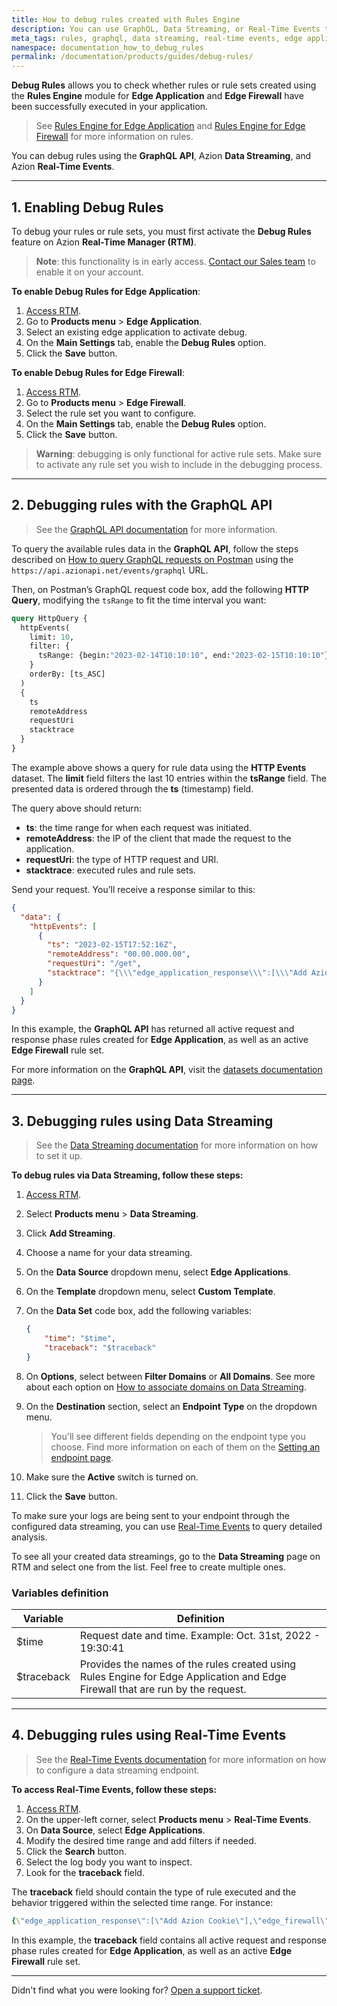 ```yaml
---
title: How to debug rules created with Rules Engine
description: You can use GraphQL, Data Streaming, or Real-Time Events to debug any rule or rule set created using Rules Engine for Edge Application or Edge Firewall.
meta_tags: rules, graphql, data streaming, real-time events, edge application, edge firewall, rules engine
namespace: documentation_how_to_debug_rules
permalink: /documentation/products/guides/debug-rules/
---
```


**Debug Rules** allows you to check whether rules or rule sets created using the **Rules Engine** module for **Edge Application** and **Edge Firewall** have been successfully executed in your application.

> See [Rules Engine for Edge Application](/en/documentation/products/edge-application/rules-engine/) and [Rules Engine for Edge Firewall](/en/documentation/products/edge-firewall/rules-engine) for more information on rules.

You can debug rules using the **GraphQL API**, Azion **Data Streaming**, and Azion **Real-Time Events**.

---

## 1. Enabling Debug Rules

To debug your rules or rule sets, you must first activate the **Debug Rules** feature on Azion **Real-Time Manager (RTM)**.

> **Note**: this functionality is in early access. [Contact our Sales team](https://www.azion.com/en/contact-sales/) to enable it on your account.

**To enable Debug Rules for Edge Application**:

1. [Access RTM](https://manager.azion.com/).
2. Go to **Products menu** > **Edge Application**.
3. Select an existing edge application to activate debug.
4. On the **Main Settings** tab, enable the **Debug Rules** option.
5. Click the **Save** button.

**To enable Debug Rules for Edge Firewall**:

1. [Access RTM](https://manager.azion.com/).
2. Go to **Products menu** > **Edge Firewall**.
3. Select the rule set you want to configure.
4. On the **Main Settings** tab, enable the **Debug Rules** option.
5. Click the **Save** button.

> **Warning**: debugging is only functional for active rule sets. Make sure to activate any rule set you wish to include in the debugging process.

---

## 2. Debugging rules with the GraphQL API

> See the [GraphQL API documentation](/en/documentation/products/graphql-api-overview) for more information.

To query the available rules data in the **GraphQL API**, follow the steps described on [How to query GraphQL requests on Postman](https://www.azion.com/en/documentation/products/guides/query-graphql-postman/) using the `https://api.azionapi.net/events/graphql` URL.

Then, on Postman’s GraphQL request code box, add the following **HTTP Query**, modifying the `tsRange` to fit the time interval you want:

```graphql
query HttpQuery {
  httpEvents(
    limit: 10,
    filter: {
      tsRange: {begin:"2023-02-14T10:10:10", end:"2023-02-15T10:10:10"}
    }
    orderBy: [ts_ASC]
  ) 
  {
    ts
    remoteAddress
    requestUri
    stacktrace
  }
}
```

The example above shows a query for rule data using the **HTTP Events** dataset. The **limit** field filters the last 10 entries within the **tsRange** field. The presented data is ordered through the **ts** (timestamp) field.

The query above should return:

- **ts**: the time range for when each request was initiated.
- **remoteAddress**: the IP of the client that made the request to the application.
- **requestUri**: the type of HTTP request and URI.
- **stacktrace**: executed rules and rule sets.

Send your request. You’ll receive a response similar to this:

```json
{
  "data": {
    "httpEvents": [
      {
        "ts": "2023-02-15T17:52:16Z",
        "remoteAddress": "00.00.000.00",
        "requestUri": "/get",
        "stacktrace": "{\\\"edge_application_response\\\":[\\\"Add Azion Cookie\\\"],\\\"edge_firewall\\\":[\\\"Set WAF\\\",\\\"Rate-Limit Root\\\"],\\\"edge_application_request\\\":[\\\"Default Rule\\\",\\\"Test Send Cert to Origin 1\\\",\\\"Test Send Cert to Origin 2\\\"]}"
      }
    ]
  }
}
```

In this example, the **GraphQL API** has returned all active request and response phase rules created for **Edge Application**, as well as an active **Edge Firewall** rule set.

For more information on the **GraphQL API**, visit the [datasets documentation page](/en/documentation/products/graphql-api-features/#queries-datasets).

---

## 3. Debugging rules using Data Streaming

> See the [Data Streaming documentation](/en/documentation/products/data-streaming/) for more information on how to set it up.

**To debug rules via Data Streaming, follow these steps:**

1. [Access RTM](https://manager.azion.com/).
2. Select **Products menu** > **Data Streaming**.
3. Click **Add Streaming**.
4. Choose a name for your data streaming.
5. On the **Data Source** dropdown menu, select **Edge Applications**.
6. On the **Template** dropdown menu, select **Custom Template**.
7. On the **Data Set** code box, add the following variables:

    ```json
    {
        "time": "$time",
        "traceback": "$traceback"
    }
    ```

8. On **Options**, select between **Filter Domains** or **All Domains**. See more about each option on [How to associate domains on Data Streaming](/en/documentation/products/guides/data-streaming-associate-domains/).
9. On the **Destination** section, select an **Endpoint Type** on the dropdown menu.

    > You'll see different fields depending on the endpoint type you choose. Find more information on each of them on the [Setting an endpoint page](/en/documentation/products/data-streaming/#setting-endpoint).

10. Make sure the **Active** switch is turned on.
11. Click the **Save** button.

To make sure your logs are being sent to your endpoint through the configured data streaming, you can use [Real-Time Events](/en/documentation/products/real-time-events/) to query detailed analysis.

To see all your created data streamings, go to the **Data Streaming** page on RTM and select one from the list. Feel free to create multiple ones.

### Variables definition

| Variable | Definition |
| --- | --- |
| $time | Request date and time. Example: Oct. 31st, 2022 - 19:30:41 |
| $traceback | Provides the names of the rules created using Rules Engine for Edge Application and Edge Firewall that are run by the request. |

---

## 4. Debugging rules using Real-Time Events

> See the [Real-Time Events documentation](/en/documentation/products/real-time-events/) for more information on how to configure a data streaming endpoint.

**To access Real-Time Events, follow these steps:**

1. [Access RTM](https://manager.azion.com/).
2. On the upper-left corner, select **Products menu** > **Real-Time Events**.
3. On **Data Source**, select **Edge Applications**.
4. Modify the desired time range and add filters if needed.
5. Click the **Search** button.
6. Select the log body you want to inspect.
7. Look for the **traceback** field.

The **traceback** field should contain the type of rule executed and the behavior triggered within the selected time range. For instance:

```yaml
{\"edge_application_response\":[\"Add Azion Cookie\"],\"edge_firewall\":[\"Set WAF\",\"Rate-Limit Root\"],\"edge_application_request\":[\"Default Rule\",\"Test Send Cert to Origin 1\",\"Test Send Cert to Origin 2\"]}
```

In this example, the **traceback** field contains all active request and response phase rules created for **Edge Application**, as well as an active **Edge Firewall** rule set.

---

Didn't find what you were looking for? [Open a support ticket](https://tickets.azion.com/).
